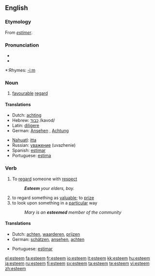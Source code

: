 ==English==

===Etymology===
From {{MF.}} ''[[estimer]]''.

===Pronunciation===
* {{IPA|[ɛsˈtim]}}
*{{audio|en-us-esteem.ogg|Audio (US)}}

*:Rhymes: [[Rhymes:English:-iːm|-iːm]]

===Noun===
{{en-noun|-}}

# [[favourable]] [[regard]]

====Translations====
{{top}}
*Dutch: [[achting]] {{f}}
*Hebrew: [[כבוד]] /kavod/
*Latin: [[diligere]]
*German: [[Ansehen]] {{n}}, [[Achtung]] {{f}}
{{mid}}
*[[Nahuatl]]: [[itta]]
*Russian: [[уважение]] (uvazhenie)
*Spanish: [[estimar]]
*Portuguese: [[estima]]
{{bottom}}

===Verb===
{{en-verb}}

# To [[regard]] someone with [[respect]]
#:'''''Esteem''' your elders, boy.''
# to regard something as [[valuable]]; to [[prize]]
# to look upon something in a [[particular]] way
#:''Mary is an '''esteemed''' member of the community''

====Translations====
{{top}}
*Dutch: [[achten]], [[waarderen]], [[prijzen]]
*German: [[schätzen]], [[ansehen]], [[achten]]
{{mid}}
*Portuguese: [[estimar]]
{{bottom}}

[[el:esteem]]
[[fa:esteem]]
[[fr:esteem]]
[[io:esteem]]
[[it:esteem]]
[[kk:esteem]]
[[hu:esteem]]
[[ja:esteem]]
[[ru:esteem]]
[[fi:esteem]]
[[sv:esteem]]
[[ta:esteem]]
[[te:esteem]]
[[vi:esteem]]
[[zh:esteem]]